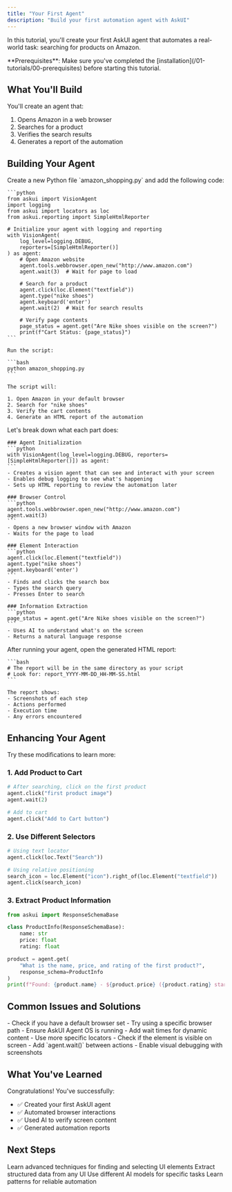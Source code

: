 ```yaml
---
title: "Your First Agent"
description: "Build your first automation agent with AskUI"
---
```


In this tutorial, you'll create your first AskUI agent that automates a real-world task: searching for products on Amazon.

<Note>
**Prerequisites**: Make sure you've completed the [installation](/01-tutorials/00-prerequisites) before starting this tutorial.
</Note>

## What You'll Build

You'll create an agent that:
1. Opens Amazon in a web browser
2. Searches for a product
3. Verifies the search results
4. Generates a report of the automation

## Building Your Agent

<Steps>
  <Step title="Create Your Agent Script">
    Create a new Python file `amazon_shopping.py` and add the following code:

    ```python
    from askui import VisionAgent
    import logging
    from askui import locators as loc
    from askui.reporting import SimpleHtmlReporter
    
    # Initialize your agent with logging and reporting
    with VisionAgent(
        log_level=logging.DEBUG,
        reporters=[SimpleHtmlReporter()]
    ) as agent:
        # Open Amazon website
        agent.tools.webbrowser.open_new("http://www.amazon.com")
        agent.wait(3)  # Wait for page to load
    
        # Search for a product
        agent.click(loc.Element("textfield"))
        agent.type("nike shoes")
        agent.keyboard('enter')
        agent.wait(2)  # Wait for search results
    
        # Verify page contents
        page_status = agent.get("Are Nike shoes visible on the screen?")
        print(f"Cart Status: {page_status}")
    ```

    Run the script:

    ```bash
    python amazon_shopping.py
    ```

    The script will:

    1. Open Amazon in your default browser
    2. Search for "nike shoes"
    3. Verify the cart contents
    4. Generate an HTML report of the automation
  </Step>
  <Step title="Understanding Your Code">
    Let's break down what each part does:

    ### Agent Initialization
    ```python
    with VisionAgent(log_level=logging.DEBUG, reporters=[SimpleHtmlReporter()]) as agent:
    ```
    - Creates a vision agent that can see and interact with your screen
    - Enables debug logging to see what's happening
    - Sets up HTML reporting to review the automation later

    ### Browser Control
    ```python
    agent.tools.webbrowser.open_new("http://www.amazon.com")
    agent.wait(3)
    ```
    - Opens a new browser window with Amazon
    - Waits for the page to load

    ### Element Interaction
    ```python
    agent.click(loc.Element("textfield"))
    agent.type("nike shoes")
    agent.keyboard('enter')
    ```
    - Finds and clicks the search box
    - Types the search query
    - Presses Enter to search

    ### Information Extraction
    ```python
    page_status = agent.get("Are Nike shoes visible on the screen?")
    ```
    - Uses AI to understand what's on the screen
    - Returns a natural language response
  </Step>
  
  <Step title="View the Report">
    After running your agent, open the generated HTML report:
    
    ```bash
    # The report will be in the same directory as your script
    # Look for: report_YYYY-MM-DD_HH-MM-SS.html
    ```
    
    The report shows:
    - Screenshots of each step
    - Actions performed
    - Execution time
    - Any errors encountered
  </Step>
</Steps>

## Enhancing Your Agent

Try these modifications to learn more:

### 1. Add Product to Cart
```python
# After searching, click on the first product
agent.click("first product image")
agent.wait(2)

# Add to cart
agent.click("Add to Cart button")
```

### 2. Use Different Selectors
```python
# Using text locator
agent.click(loc.Text("Search"))

# Using relative positioning
search_icon = loc.Element("icon").right_of(loc.Element("textfield"))
agent.click(search_icon)
```

### 3. Extract Product Information
```python
from askui import ResponseSchemaBase

class ProductInfo(ResponseSchemaBase):
    name: str
    price: float
    rating: float

product = agent.get(
    "What is the name, price, and rating of the first product?",
    response_schema=ProductInfo
)
print(f"Found: {product.name} - ${product.price} ({product.rating} stars)")
```

## Common Issues and Solutions

<AccordionGroup>
  <Accordion title="Browser doesn't open">
    - Check if you have a default browser set
    - Try using a specific browser path
    - Ensure AskUI Agent OS is running
  </Accordion>
  
  <Accordion title="Element not found">
    - Add wait times for dynamic content
    - Use more specific locators
    - Check if the element is visible on screen
  </Accordion>
  
  <Accordion title="Script runs too fast">
    - Add `agent.wait()` between actions
    - Enable visual debugging with screenshots
  </Accordion>
</AccordionGroup>

## What You've Learned

Congratulations! You've successfully:
- ✅ Created your first AskUI agent
- ✅ Automated browser interactions
- ✅ Used AI to verify screen content
- ✅ Generated automation reports

## Next Steps

<CardGroup cols={2}>
  <Card title="Element Selection" icon="mouse-pointer" href="/02-how-to-guides/05-build-ai-agents/01-select-elements">
    Learn advanced techniques for finding and selecting UI elements
  </Card>
  
  <Card title="Data Extraction" icon="database" href="/02-how-to-guides/05-build-ai-agents/02-extract-data">
    Extract structured data from any UI
  </Card>
  
  <Card title="Configure AI Models" icon="robot" href="/02-how-to-guides/06-configure-different-models">
    Use different AI models for specific tasks
  </Card>
  
  <Card title="Best Practices" icon="star" href="/03-explanation/02-best-practices/01-element-selection/01-element-selection">
    Learn patterns for reliable automation
  </Card>
</CardGroup>
